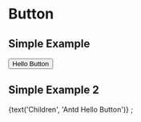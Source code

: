

<Meta title="A Button Storybook Example" component={Button} />

# Button

## Simple Example

<Preview withToolbar>
<Story name = "Butotn Here" >
    <Button type='primary'>Hello Button</Button>
</Story >
</Preview>

<Props of={Button} />


## Simple Example 2

<Story name = "Antd Button fee" >
    <AntdButton
        type='primary'
        disabled={boolean('Disabled', false)}>{text('Children', 'Antd Hello Button')}
    </AntdButton>;
</Story >
